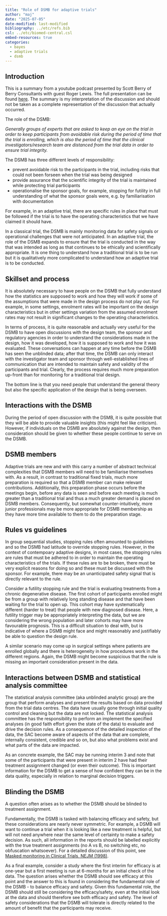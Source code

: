 ```yaml
---
title: "Role of DSMB for adaptive trials"
author: "maj"
date: "2025-07-05"
date-modified: last-modified
bibliography: ../etc/refs.bib
csl: ../etc/biomed-central.csl
embed-resources: true
categories:
  - bayes
  - adaptive trials
  - dsmb
---
```


## Introduction 

This is a summary from a youtube podcast presented by Scott Berry of Berry Consultants with guest Roger Lewis.
The full presentation can be found [here](https://www.youtube.com/watch?v=8mkggFzfGYs).
The summary is my interpretation of the discussion and should not be taken as a complete representation of the discussion that actually occurred.

The role of the DSMB:

*Generally groups of experts that are asked to keep an eye on the trial in order to keep participants from avoidable risk during the period of time that the trial is enrolling, which is also the period of time that the clinical investigators/research team are distanced from the trial data in order to ensure trial integrity.*

The DSMB has three different levels of responsibility:

+ prevent avoidable risk to the participants in the trial, including risks that could not been forseen when the trial was being designed
+ provide assurance that the scientific integrity of the trial is maintained while protecting trial participants
+ operationalise the sponsor goals, for example, stopping for futility in full understanding of what the sponsor goals were, e.g. by familiarisation with documentation

For example, in an adaptive trial, there are specific rules in place that must be followed if the trial is to have the operating characteristics that we have claimed it should have.

In a classical trial, the DSMB is mainly monitoring data for safety signals or operational challenges that were not anticipated.
In an adaptive trial, the role of the DSMB expands to ensure that the trial is conducted in the way that was intended as long as that continues to be ethically and scientifically appropriate.
It is one thing to understand how a traditional trial is to be run but it is qualitatively more complicated to understand how an adaptive trial is to be conducted.

## Skillset and process

It is absolutely necessary to have people on the DSMB that fully understand how the statistics are supposed to work and how they will work if some of the assumptions that were made in the design process do not play out.
For example, in some settings, enrolment rates will be important on the design characteristics but in other settings variation from the assumed enrolment rates may not result in significant changes to the operating characteristics.

In terms of process, it is quite reasonable and actually very useful for the DSMB to have open discussions with the design team, the sponsor and regulatory agencies in order to understand the considerations made in the design, how it was developed, how it is supposed to work and how it was evaluated.
These conversations can happen at any time before the DSMB has seen the unblinded data; after that time, the DSMB can only interact with the investigator team and sponsor through well-established lines of communication that are intended to maintain safety and validity of the participants and trial.
Clearly, the process requires much more preparation up-front than for monitoring for a traditional trial design.

The bottom line is that you need people that understand the general theory but also the specific application of the design that is being overseen.

## Interactions with the DSMB

During the period of open discussion with the DSMB, it is quite possible that they will be able to provide valuable insights (this might feel like criticism).
However, if individuals on the DSMB are absolutely against the design, then consideration should be given to whether these people continue to serve on the DSMB.

## DSMB members

Adaptive trials are new and with this carry a number of abstract technical complexities that DSMB members will need to be familiarise themselves with. 
As a result, in contrast to traditional fixed trials, much more preparation is required so that a DSMB member can make relevant contributions.
Additionally, this preparation phase occurs before the meetings begin, before any data is seen and before each meeting is much greater than a traditional trial and thus a much greater demand is placed on DSMB members.
Consequently, but somewhat counter-intuitively, more junior professionals may be more appropriate for DSMB membership as they have more time available to them to do the preparation stage.

## Rules vs guidelines

In group sequential studies, stopping rules often amounted to guidelines and so the DSMB had latitude to override stopping rules.
However, in the context of contempoary adaptive designs, in most cases, the stopping rules are rules that must be adhered to in order to maintain the operating characteristics of the trials.
If these rules are to be broken, there must be very explicit reasons for doing so and these must be discussed with the sponsor.
For example, there may be an unanticipated safety signal that is directly relevant to the rule.

Consider a futility stopping rule and the trial is evaluating treatments from a chronic degenerative disease.
The first cohort of participants enrolled might be from a group with relatively long standing disease and that have been waiting for the trial to open up.
This cohort may have systematically different (harder to treat) that people with new diagnosed disease.
Here, a futility trigger may be appropriately interpreting the data, but we are considering the wrong population and later cohorts may have more favourable prognosis.
This is a difficult situation to deal with, but is indicative of where a DSMB might face and might reasonably and justifiably be able to question the design rule.

A similar scenario may come up in surgical settings where patients are enrolled globally and there is heterogeneity in how procedures work in the different regions.
Again, the DSMB might become suspicious that the rule is missing an important consideration present in the data.

## Interactions between DSMB and statistical analysis committee

The statistical analysis committee (aka unblinded analytic group) are the group that perform analyses and present the results based on data provided from the trial data centres.
The data have usually gone through initial quality control and cleaning but the data are not locked.
The statistical analysis committee has the responsibility to perform an implement the specified analyses (in good faith effort given the state of the data) to evaluate and drive the decision rules.
As a consequence of the detailed inspection of the data, the SAC become aware of aspects of the data that are complete, internally consistent, credible and so on, but also what problems exist and what parts of the data are impacted.

As an concrete example, the SAC may be running interim 3 and note that some of the participants that were present in interim 2 have had their treatment assignment changed (or even their outcome).
This is important information for the DSMB to get a sense of how confident they can be in the data quality, especially in relation to marginal decision triggers.

## Blinding the DSMB

A question often arises as to whether the DSMB should be blinded to treatment assignment.

Fundamentally, the DSMB is tasked with balancing efficacy and safety, but these considerations are nearly never symmetric.
For example, a DSMB will want to continue a trial when it is looking like a new treatment is helpful, but will not need anywhere near the same level of certainty to make a safety decision.
As such, all information in the reports should be labelled explicitly with the true treatment assignments (no A vs B, no switching etc, no obfuscation whatsoever).
For a detailed discussion of this point, see [Masked monitoring in Clinical Trials, NEJM (1998)](https://www.nejm.org/doi/abs/10.1056/NEJM199805073381911).

As a final example, consider a study where the first interim for efficacy is at one-year but a first meeting is run at 6-months for an initial check of the data.
The question arises whether the DSMB should see efficacy at this point and the answer to this is found in considering the fundamental role of the DSMB - to balance efficacy and safety.
Given this fundamental role, the DSMB should still be considering the efficacy/safety, even at the initial look at the data and should therefore see both efficacy and safety.
The level of safety considerations that the DSMB will tolerate is directly related to the amount of benefit that the participants may receive.
































